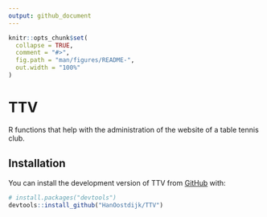 ```yaml
---
output: github_document
---
```


<!-- README.md is generated from README.Rmd. Please edit that file -->

```r
knitr::opts_chunk$set(
  collapse = TRUE,
  comment = "#>",
  fig.path = "man/figures/README-",
  out.width = "100%"
)
```

# TTV

<!-- badges: start -->
<!-- badges: end -->

R functions that help with the administration of the website of a table tennis club.

## Installation

You can install the development version of TTV from [GitHub](https://github.com/) with:

``` r
# install.packages("devtools")
devtools::install_github("HanOostdijk/TTV")
```

